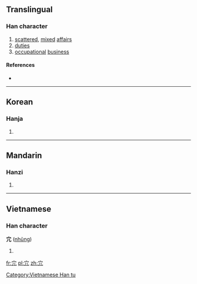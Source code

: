 {{also|冗}}
==Translingual==

===Han character===
{{Han char|rn=40|rad=宀|as=02|sn=5|four=|canj=十竹弓 (JHN), 十竹山 (JHU)|ids=⿱[[宀]][[几]]}}

# [[scatter]]ed, [[mix]]ed [[affair]]s
# [[duties]]
# [[occupational]] [[business]]

====References====
* {{Han ref|kx=0281.130|dkj=07056|dj=0551.130|hdz=20911.020|uh=5B82|ud=23426}}

----

==Korean==

===Hanja===
{{ko-hanja|hangeul=용|rv=yong|mr=yong}}

# {{defn|lang=ko|sort=宀02}}

----

==Mandarin==

===Hanzi===
{{cmn-hanzi|pin=[[rǒng]] ([[rong3]]), [[t]] (tai), [[tuō]] ([[tuo1]])|wg=jung<sup>3</sup>, t'a<sup>i</sup>, t'o<sup>1</sup>}}

# {{defn|lang=cmn|sort=宀02}}

----

==Vietnamese==

===Han character===
'''宂''' ([[nhũng]])

# {{defn|lang=vi}}

[[Category:Vietnamese Han tu]]

[[fr:宂]]
[[pl:宂]]
[[zh:宂]]